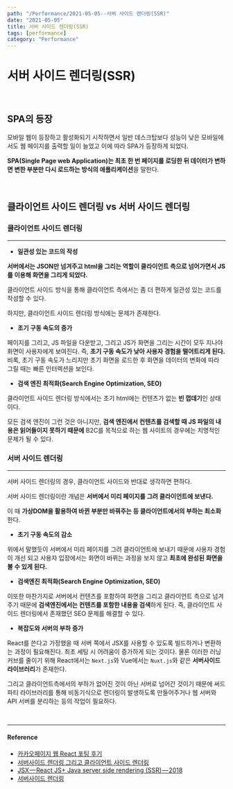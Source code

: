 ---
path: "/Performance/2021-05-05--서버 사이드 렌더링(SSR)"
date: "2021-05-05"
title: 서버 사이드 렌더링(SSR)
tags: [performance]
category: "Performance"
---

# 서버 사이드 렌더링(SSR)

<br/>

## SPA의 등장

모바일 웹이 등장하고 활성화되기 시작하면서 일반 데스크탑보다 성능이 낮은 모바일에서도 웹 페이지를 출력할 일이 늘었고 이에 따라 SPA가 등장하게 되었다.

**SPA(Single Page web Application)는 최초 한 번 페이지를 로딩한 뒤 데이터가 변하면 변한 부분만 다시 로드하는 방식의 애플리케이션**을 말한다.

<br/>

## 클라이언트 사이드 렌더링 vs 서버 사이드 렌더링

### 클라이언트 사이드 렌더링

---

- **일관성 있는 코드의 작성**

**서버에서는 JSON만 넘겨주고 html을 그리는 역할이 클라이언트 측으로 넘어가면서 JS를 이용해 화면을 그리게 되었다.**

클라이언트 사이드 방식을 통해 클라이언트 측에서는 좀 더 편하게 일관성 있는 코드를 작성할 수 있다.

하지만, 클라이언트 사이드 렌더링 방식에는 문제가 존재한다.

- **초기 구동 속도의 증가**

페이지를 그리고, JS 파일을 다운받고, 그리고 JS가 화면을 그리는 시간이 모두 지나야 화면이 사용자에게 보여진다. 즉, **초기 구동 속도가 낮아 사용자 경험을 떨어트리게 된다.** <br/> 비록, 초기 구동 속도가 느리지만 초기 화면을 로드한 후 화면을 데이터의 변화에 따라 그릴 때는 빠른 인터렉션을 보인다.

- **검색 엔진 최적화(Search Engine Optimization, SEO)**

클라이언트 사이드 렌더링 방식에서는 초기 html에는 컨텐츠가 없는 **빈 껍데기**인 상태이다.

모든 검색 엔진이 그런 것은 아니지만, **검색 엔진에서 컨텐츠를 검색할 때 JS 파일의 내용은 읽어들이지 못하기 때문에** B2C를 목적으로 하는 웹 사이트의 경우에는 치명적인 문제가 될 수 있다.

### 서버 사이드 렌더링

---

서버 사이드 렌더링의 경우, 클라이언트 사이드와 반대로 생각하면 편하다.

서버 사이드 렌더링이란 개념은 **서버에서 미리 페이지를 그려 클라이언트에 보낸다.**

이 때 **가상DOM을 활용하여 바뀐 부분만 바꿔주는 등 클라이언트에서의 부하는 최소화**한다.

- **초기 구동 속도의 감소**

위에서 말했듯이 서버에서 미리 페이지를 그려 클라이언트에 보내기 때문에 사용자 경험이 개선 되고 사용자 입장에서는 화면이 바뀌는 과정을 보지 않고 **최초에 완성된 화면을 볼 수 있게 된다.**

- **검색엔진 최적화(Search Engine Optimization, SEO)**

이또한 마찬가지로 서버에서 컨텐츠를 포함하여 화면을 그리고 클라이언트 측으로 넘겨주기 때문에 **검색엔진에서는 컨텐츠를 포함한 내용을 검색**하게 된다. 즉, 클라이언트 사이드 렌더링에서 존재했던 SEO 문제를 해결할 수 있다.

- **복잡도와 서버의 부하 증가**

React를 쓴다고 가정했을 때 서버 쪽에서 JSX를 사용할 수 있도록 빌드하거나 변환하는 과정이 필요해진다. 최초 세팅 시 어려움이 증가하게 되는 것이다. 물론 이러한 러닝 커브를 줄이기 위해 React에서는 `Next.js`와 Vue에서는 `Nuxt.js`와 같은 **서버사이드 라이브러리**가 존재한다.

그리고 클라이언트측에서의 부하가 없어진 것이 아닌 서버로 넘어간 것이기 때문에 써드 파티 라이브러리를 통해 비동기식으로 렌더링이 발생하도록 만들어주거나 웹 서버와 API 서버를 분리하는 등의 작업이 필요하다.

<br/>

---

#### Reference

- [카카오페이지 웹 React 포팅 후기](https://medium.com/@ljs0705/%EC%B9%B4%EC%B9%B4%EC%98%A4%ED%8E%98%EC%9D%B4%EC%A7%80-%EC%9B%B9-react-%ED%8F%AC%ED%8C%85-%ED%9B%84%EA%B8%B0-76402cc5e031)
- [서버사이드 렌더링 그리고 클라이언트 사이드 렌더링](http://asfirstalways.tistory.com/244)
- [JSX — React JS+ Java server side rendering (SSR) — 2018](https://codeburst.io/jsx-react-js-java-server-side-rendering-ssr-2018-cf3aaff7969d)
- [서버사이드 렌더링](https://velopert.com/3425)